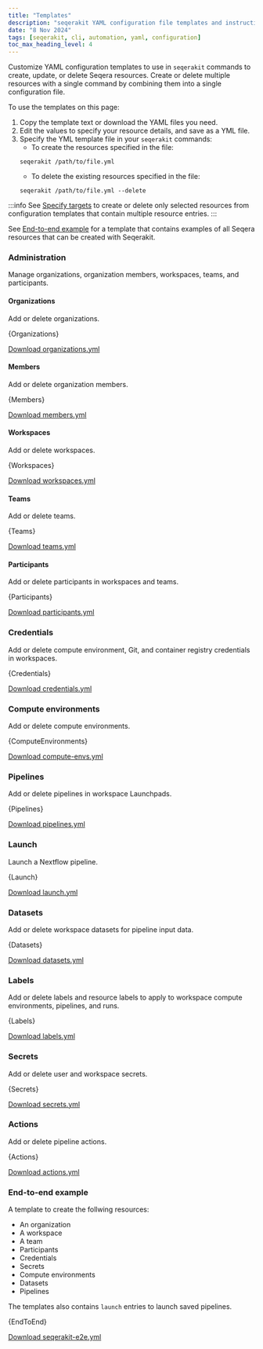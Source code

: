 ```yaml
---
title: "Templates"
description: "seqerakit YAML configuration file templates and instructions"
date: "8 Nov 2024"
tags: [seqerakit, cli, automation, yaml, configuration]
toc_max_heading_level: 4
---
```



Customize YAML configuration templates to use in `seqerakit` commands to create, update, or delete Seqera resources. Create or delete multiple resources with a single command by combining them into a single configuration file.

To use the templates on this page:
1. Copy the template text or download the YAML files you need. 
1. Edit the values to specify your resource details, and save as a YML file.
1. Specify the YML template file in your `seqerakit` commands: 
    - To create the resources specified in the file:
    ```shell-session 
    seqerakit /path/to/file.yml
    ```
    - To delete the existing resources specified in the file:
    ```shell-session 
    seqerakit /path/to/file.yml --delete
    ```

:::info 
See [Specify targets](./commands.mdx#specify-targets) to create or delete only selected resources from configuration templates that contain multiple resource entries. 
::: 

See [End-to-end example](#end-to-end-example) for a template that contains examples of all Seqera resources that can be created with Seqerakit. 

### Administration

Manage organizations, organization members, workspaces, teams, and participants. 

#### Organizations

Add or delete organizations. 

<CodeBlock language="yaml">
{Organizations}
</CodeBlock>

[Download organizations.yml](./templates/organizations.yml)

#### Members

Add or delete organization members. 

<CodeBlock language="yaml">
{Members}
</CodeBlock>

[Download members.yml](./templates/members.yml)

#### Workspaces 

Add or delete workspaces. 

<CodeBlock language="yaml">
{Workspaces}
</CodeBlock>

[Download workspaces.yml](./templates/workspaces.yml)

#### Teams 

Add or delete teams. 

<CodeBlock language="yaml">
{Teams}
</CodeBlock>

[Download teams.yml](./templates/teams.yml)

#### Participants 

Add or delete participants in workspaces and teams. 

<CodeBlock language="yaml">
{Participants}
</CodeBlock>

[Download participants.yml](./templates/participants.yml)

### Credentials

Add or delete compute environment, Git, and container registry credentials in workspaces.

<CodeBlock language="yaml">
{Credentials}
</CodeBlock>

[Download credentials.yml](./templates/credentials.yml)

### Compute environments 

Add or delete compute environments. 

<CodeBlock language="yaml">
{ComputeEnvironments}
</CodeBlock>

[Download compute-envs.yml](./templates/compute-envs.yml)

### Pipelines 

Add or delete pipelines in workspace Launchpads. 

<CodeBlock language="yaml">
{Pipelines}
</CodeBlock>

[Download pipelines.yml](./templates/pipelines.yml)

### Launch

Launch a Nextflow pipeline.

<CodeBlock language="yaml">
{Launch}
</CodeBlock>

[Download launch.yml](./templates/launch.yml)

### Datasets

Add or delete workspace datasets for pipeline input data.

<CodeBlock language="yaml">
{Datasets}
</CodeBlock>

[Download datasets.yml](./templates/datasets.yml)

### Labels

Add or delete labels and resource labels to apply to workspace compute environments, pipelines, and runs.

<CodeBlock language="yaml">
{Labels}
</CodeBlock>

[Download labels.yml](./templates/labels.yml)

### Secrets

Add or delete user and workspace secrets.

<CodeBlock language="yaml">
{Secrets}
</CodeBlock>

[Download secrets.yml](./templates/secrets.yml)

### Actions

Add or delete pipeline actions.

<CodeBlock language="yaml">
{Actions}
</CodeBlock>

[Download actions.yml](./templates/actions.yml)

### End-to-end example

A template to create the follwing resources:

- An organization
- A workspace 
- A team
- Participants
- Credentials
- Secrets 
- Compute environments
- Datasets 
- Pipelines 

The templates also contains `launch` entries to launch saved pipelines. 

<CodeBlock language="yaml">
{EndToEnd}
</CodeBlock>

[Download seqerakit-e2e.yml](./templates/seqerakit-e2e.yml)